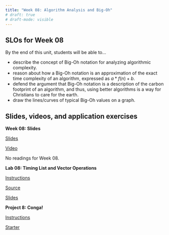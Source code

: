 ```yaml
---
title: "Week 08: Algorithm Analysis and Big-Oh"
# draft: true
# draft-mode: visible
---
```


## SLOs for Week 08

By the end of this unit, students will be able to...

-   describe the concept of Big-Oh notation for analyzing algorithmic complexity.
-   reason about how a Big-Oh notation is an approximation of the exact time complexity of an algorithm, expressed as $a * f(n) + b$.
-   defend the argument that Big-Oh notation is a description of the carbon footprint of an algorithm, and thus, using better algorithms is a way for Christians to care for the earth.
-   draw the lines/curves of typical Big-Oh values on a graph.

## Slides, videos, and application exercises

:::::: slide-deck
**Week 08: Slides**

::: slides
[Slides](https://calvincollege-my.sharepoint.com/:p:/g/personal/vtn2_calvin_edu/EVUHPdmKVURIiLt6RGsWGUgBMWUBvWAUeP3IdaHpoNjQVg?e=BRbwiB){target="_blank"}
:::

::: video
[Video](https://www.youtube.com/playlist?list=PLgbz05MfsB26udu5rHnVUVY3I3Nlmynmu){target="_blank"}
:::

::: reading
No readings for Week 08.
:::
::::::

<!-- ## Lab -->

:::::: lab
**Lab 08: Timing List and Vector Operations**

::: instructions
[Instructions](/labs/lab08.qmd)
:::

::: starter
[Source](https://classroom.github.com/a/y3GHJWru){target="_blank"}
:::

::: slides
[Slides](https://calvincollege-my.sharepoint.com/:p:/g/personal/ea47_calvin_edu/EQHnfaFwM3RFlIVbFY3UOLYBVm62Zpr_oVSdXX2P9Hk5AQ?e=lqBXwM){target="_blank"}
:::
::::::

<!-- ## Homework assignments -->

::::: homework
**Project 8: Conga!**

::: instructions
[Instructions](/projects/proj08-Conga.qmd)
:::

::: starter
[Starter](https://classroom.github.com/a/FsOuNCfE){target="_blank"}
:::
:::::